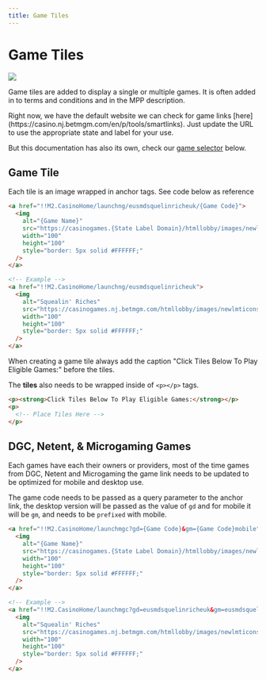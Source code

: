 ```yaml
---
title: Game Tiles
---
```


# Game Tiles

![](https://res.cloudinary.com/dlfu36fiw/image/upload/v1709887465/builds/game-tiles/tb1vfskp7jqqjeewyirh.png)

Game tiles are added to display a single or multiple games. It is often added in to terms and conditions and in the MPP description.

<Admonition type="tip" title="Game Tool">
  Right now, we have the default website we can check for game links [here](https://casino.nj.betmgm.com/en/p/tools/smartlinks). Just update the URL to use the appropriate state and label for your use.

  
  But this documentation has also its own, check our [game selector](#games-selector) below.
</Admonition>

## Game Tile

Each tile is an image wrapped in anchor tags. See code below as reference

```html
<a href="!!M2.CasinoHome/launchng/eusmdsquelinricheuk/{Game Code}">
  <img 
    alt="{Game Name}" 
    src="https://casinogames.{State Label Domain}/htmllobby/images/newlmticons/square/{Game Code}" 
    width="100" 
    height="100" 
    style="border: 5px solid #FFFFFF;" 
  />
</a>

<!-- Example -->
<a href="!!M2.CasinoHome/launchng/eusmdsquelinricheuk"> 
  <img 
    alt="Squealin' Riches" 
    src="https://casinogames.nj.betmgm.com/htmllobby/images/newlmticons/square/eusmdsquelinricheuk.jpg" 
    width="100" 
    height="100" 
    style="border: 5px solid #FFFFFF;" 
  />
</a>
```

<Admonition type="note" title="Adding Game Tile">
  When creating a game tile always add the caption "Click Tiles Below To Play Eligible Games:" before the tiles.

  The **tiles** also needs to be wrapped inside of `<p></p>` tags.

  ```html
  <p><strong>Click Tiles Below To Play Eligible Games:</strong></p>
  <p>
    <!-- Place Tiles Here -->
  </p>
  ```
</Admonition>

## DGC, Netent, & Microgaming Games

Each games have each their owners or providers, most of the time games from DGC, Netent and Microgaming the game link needs to be updated to be optimized for mobile and desktop use.

The game code needs to be passed as a query parameter to the anchor link, the desktop version will be passed as the value of `gd` and for mobile it will be `gm`, and needs to be `prefixed` with mobile.

```html
<a href="!!M2.CasinoHome/launchmgc?gd={Game Code}&gm={Game Code}mobile">
  <img
    alt="{Game Name}"
    src="https://casinogames.{State Label Domain}/htmllobby/images/newlmticons/square/{Game Code}"
    width="100"
    height="100"
    style="border: 5px solid #FFFFFF;" 
  />
</a>

<!-- Example -->
<a href="!!M2.CasinoHome/launchmgc?gd=eusmdsquelinricheuk&gm=eusmdsquelinricheukmobile">
  <img
    alt="Squealin' Riches"
    src="https://casinogames.nj.betmgm.com/htmllobby/images/newlmticons/square/eusmdsquelinricheuk.jpg"
    width="100"
    height="100"
    style="border: 5px solid #FFFFFF;"
  />
</a>
```
